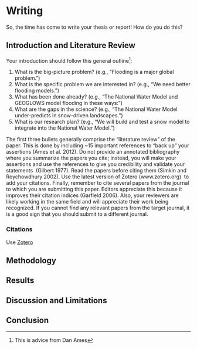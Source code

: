 # Writing

So, the time has come to write your thesis or report! How do you do this?

## Introduction and Literature Review
Your introduction should follow this general outline^[This is advice from Dan Ames]:

1. What is the big-picture problem? (e.g., “Flooding is a major global problem.”)
2. What is the specific problem we are interested in? (e.g., “We need better flooding models.”)
3. What has been done already? (e.g., “The National Water Model and GEOGLOWS model flooding in these ways:”)
4. What are the gaps in the science? (e.g., “The National Water Model under-predicts in snow-driven landscapes.”)
5. What is our research plan? (e.g., “We will build and test a snow model to integrate into the National Water Model.”)

The first three bullets generally comprise the “literature review” of the paper.
This is done by including ~15 important references to “back up” your assertions
(Ames et al. 2012). Do not provide an annotated bibliography where you summarize
the papers you cite; instead, you will make your assertions and use the
references to give you credibility and validate your statements  (Gilbert 1977).
Read the papers before citing them (Simkin and Roychowdhury 2002). Use the
latest version of Zotero (www.zotero.org)  to add your citations. Finally,
remember to cite several papers from the journal to which you are submitting
this paper. Editors appreciate this because it improves their citation indices
(Garfield 2006). Also, your reviewers are likely working in the same field and
will appreciate their work being recognized. If you cannot find any relevant
papers from the target journal, it is a good sign that you should submit to a
different journal.

### Citations
Use [Zotero]()

## Methodology

## Results

## Discussion and Limitations

## Conclusion